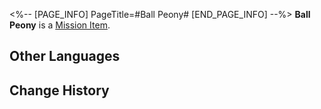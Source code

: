 <%-- [PAGE_INFO]
PageTitle=#Ball Peony#
[END_PAGE_INFO] --%>
{{Item Infobox
|id          = 140115
|image       = Item Ball Peony.png{{subst:void|<!--$UPLOAD:<<SpriteOutput/ItemFigures/140115.png>-<Item Ball Peony.png>-<Item Icons>>-->}}
|type        = Mission Item
|invCategory = Missions
|rarity      = 3
|effect      = 
|description = A very expensive flower. It blooms only once a year for a month.
}}
{{Description|''"But honestly, the price is completely worth that one month of bloom!"''}}
'''Ball Peony''' is a [[Mission Item]].

==Other Languages==
{{Other Languages
|en   = Ball Peony
|zhs  = 球牡丹
|zht  = 球牡丹
|ja   = 毬牡丹
|ko   = 둥근 모란
|es   = Peonía redonda
|fr   = Pivoine pelote
|ru   = Круглый пион
|th   = Ball Peony
|vi   = Cầu Mẫu Đơn
|de   = Pfingstrose
|id   = Ball Peony
|pt   = Peônia-Bola
}}

==Change History==
{{Change History|1.0}}